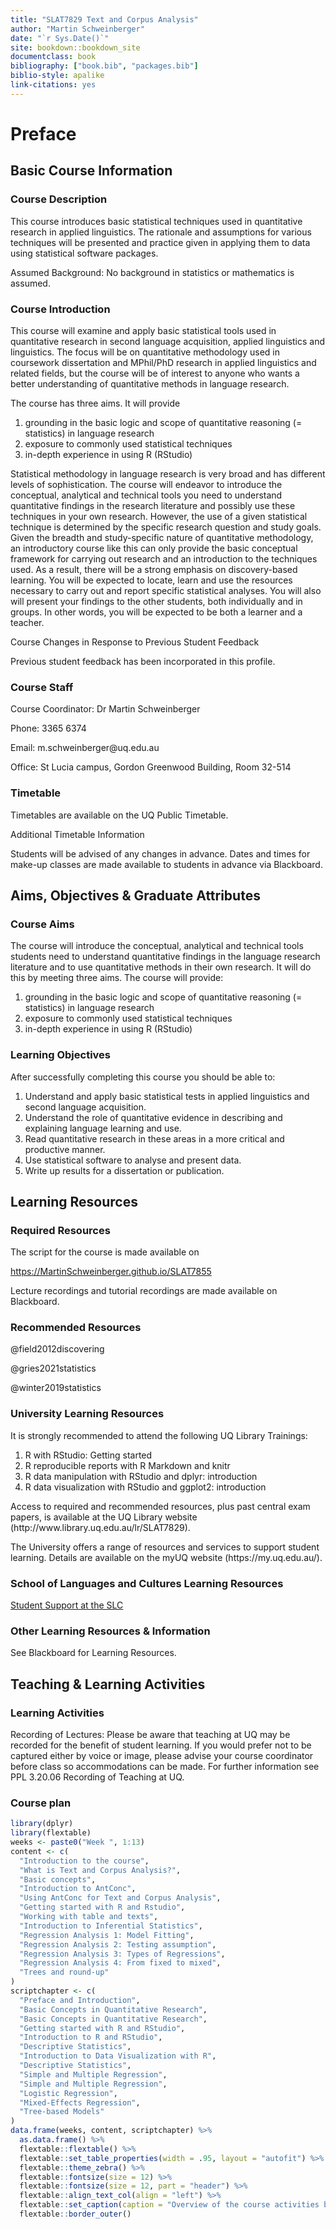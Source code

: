 ```yaml
--- 
title: "SLAT7829 Text and Corpus Analysis"
author: "Martin Schweinberger"
date: "`r Sys.Date()`"
site: bookdown::bookdown_site
documentclass: book
bibliography: ["book.bib", "packages.bib"]
biblio-style: apalike
link-citations: yes
---
```


# Preface {-}

## Basic Course Information {-}

### Course Description {-}

This course introduces basic statistical techniques used in quantitative research in applied linguistics. The rationale and assumptions for various techniques will be presented and practice given in applying them to data using statistical software packages.

Assumed Background: No background in statistics or mathematics is assumed.

### Course Introduction {-}

This course will examine and apply basic statistical tools used in quantitative research in second language acquisition, applied linguistics and linguistics. The focus will be on quantitative methodology used in coursework dissertation and MPhil/PhD research in applied linguistics and related fields, but the course will be of interest to anyone who wants a better understanding of quantitative methods in language research.
 
The course has three aims. It will provide
 
1. grounding in the basic logic and scope of quantitative reasoning (= statistics) in language research  
2. exposure to commonly used statistical techniques   
3. in-depth experience in using R (RStudio)  
 
 
Statistical methodology in language research is very broad and has different levels of sophistication. The course will endeavor to introduce the conceptual, analytical and technical tools you need to understand quantitative findings in the research literature and possibly use these techniques in your own research. However, the use of a given statistical technique is determined by the specific research question and study goals. Given the breadth and study-specific nature of quantitative methodology, an introductory course like this can only provide the basic conceptual framework for carrying out research and an introduction to the techniques used.  As a result, there will be a strong emphasis on discovery-based learning. You will be expected to locate, learn and use the resources necessary to carry out and report specific statistical analyses. You will also will present your findings to the other students, both individually and in groups. In other words, you will be expected to be both a learner and a teacher.

Course Changes in Response to Previous Student Feedback

Previous student feedback has been incorporated in this profile.

### Course Staff {-}

Course Coordinator: Dr Martin Schweinberger

Phone: 3365 6374 

Email: m.schweinberger@uq.edu.au

Office: St Lucia campus, Gordon Greenwood Building, Room 32-514



### Timetable {-}

Timetables are available on the UQ Public Timetable.

Additional Timetable Information

Students will be advised of any changes in advance. Dates and times for make-up classes are made available to students in advance via Blackboard.

## Aims, Objectives & Graduate Attributes {-}


### Course Aims {-}

 
The course will introduce the conceptual, analytical and technical tools students need to understand quantitative findings in the language research literature and to use quantitative methods in their own research. It will do this by meeting three aims. The course will provide:
 
1. grounding in the basic logic and scope of quantitative reasoning (= statistics) in language research  
2. exposure to commonly used statistical techniques   
3. in-depth experience in using R (RStudio)  
 

### Learning Objectives {-}

After successfully completing this course you should be able to:

1. 	Understand and apply basic statistical tests in applied linguistics and second language acquisition.  
2. 	Understand the role of quantitative evidence in describing and explaining language learning and use.  
3. 	Read quantitative research in these areas in a more critical and productive manner.  
4. 	Use statistical software to analyse and present data.  
5. 	Write up results for a dissertation or publication.  

## Learning Resources {-}


### Required Resources {-}

The script for the course is made available on 

[https://MartinSchweinberger.github.io/SLAT7855](https://MartinSchweinberger.github.io/SLAT7829)

Lecture recordings and tutorial recordings are made available on Blackboard.

### Recommended Resources {-}

@field2012discovering

@gries2021statistics

@winter2019statistics


### University Learning Resources {-}

It is strongly recommended to attend the following UQ Library Trainings:

1. R with RStudio: Getting started  
2. R reproducible reports with R Markdown and knitr  
3. R data manipulation with RStudio and dplyr: introduction  
4. R data visualization with RStudio and ggplot2: introduction  


Access to required and recommended resources, plus past central exam papers, is available at the UQ Library website (http://www.library.uq.edu.au/lr/SLAT7829).

The University offers a range of resources and services to support student learning. Details are available on the myUQ website (https://my.uq.edu.au/).

### School of Languages and Cultures Learning Resources {-}

[Student Support at the SLC](http://www.languages-cultures.uq.edu.au/student-support)

### Other Learning Resources & Information {-}

See Blackboard for Learning Resources. 

## Teaching & Learning Activities {-}

### Learning Activities {-}

Recording of Lectures: Please be aware that teaching at UQ may be recorded for the benefit of student learning. If you would prefer not to be captured either by voice or image, please advise your course coordinator before class so accommodations can be made. For further information see PPL 3.20.06 Recording of Teaching at UQ.

### Course plan {-}

```r
library(dplyr)
library(flextable)
weeks <- paste0("Week ", 1:13)
content <- c(
  "Introduction to the course",
  "What is Text and Corpus Analysis?",
  "Basic concepts",
  "Introduction to AntConc",
  "Using AntConc for Text and Corpus Analysis",
  "Getting started with R and Rstudio",
  "Working with table and texts",
  "Introduction to Inferential Statistics",
  "Regression Analysis 1: Model Fitting",
  "Regression Analysis 2: Testing assumption",
  "Regression Analysis 3: Types of Regressions",
  "Regression Analysis 4: From fixed to mixed",
  "Trees and round-up"
)
scriptchapter <- c(
  "Preface and Introduction",
  "Basic Concepts in Quantitative Research",
  "Basic Concepts in Quantitative Research",
  "Getting started with R and RStudio",
  "Introduction to R and RStudio",
  "Descriptive Statistics",
  "Introduction to Data Visualization with R",
  "Descriptive Statistics",
  "Simple and Multiple Regression",
  "Simple and Multiple Regression",
  "Logistic Regression",
  "Mixed-Effects Regression",
  "Tree-based Models"
)
data.frame(weeks, content, scriptchapter) %>%
  as.data.frame() %>%
  flextable::flextable() %>%
  flextable::set_table_properties(width = .95, layout = "autofit") %>%
  flextable::theme_zebra() %>%
  flextable::fontsize(size = 12) %>%
  flextable::fontsize(size = 12, part = "header") %>%
  flextable::align_text_col(align = "left") %>%
  flextable::set_caption(caption = "Overview of the course activities by week.")  %>%
  flextable::border_outer()
```

